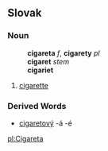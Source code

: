 ==Slovak==
===Noun===
:'''cigareta''' ''f'', '''cigarety''' ''pl''
:'''cigaret''' ''stem''
:'''cigariet''' ''{{genpl}}''
:{{decpat}} {{zena}}
# [[cigarette]]
===Derived Words===
* [[cigaretový]] -á -é

[[pl:Cigareta]]